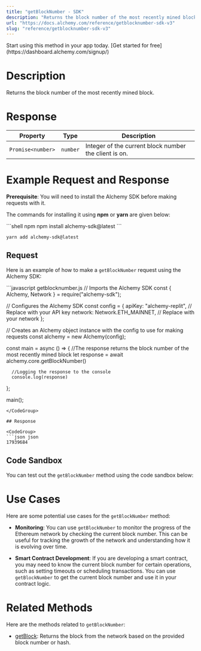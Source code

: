 ```yaml
---
title: "getBlockNumber - SDK"
description: "Returns the block number of the most recently mined block."
url: "https://docs.alchemy.com/reference/getblocknumber-sdk-v3"
slug: "reference/getblocknumber-sdk-v3"
---
```


<Tip title="Don’t have an API key?" icon="star">
  Start using this method in your app today. [Get started for free](https://dashboard.alchemy.com/signup/)
</Tip>

# Description

Returns the block number of the most recently mined block.

# Response

| Property          | Type     | Description                                           |
| ----------------- | -------- | ----------------------------------------------------- |
| `Promise<number>` | `number` | Integer of the current block number the client is on. |

# Example Request and Response

**Prerequisite**: You will need to install the Alchemy SDK before making requests with it.

The commands for installing it using **npm** or **yarn** are given below:

<CodeGroup>
  ```shell npm
  npm install alchemy-sdk@latest
  ```

  ```shell yarn
  yarn add alchemy-sdk@latest
  ```
</CodeGroup>

## Request

Here is an example of how to make a `getBlockNumber` request using the Alchemy SDK:

<CodeGroup>
  ```javascript getblocknumber.js
  // Imports the Alchemy SDK
  const { Alchemy, Network } = require("alchemy-sdk");

  // Configures the Alchemy SDK
  const config = {
      apiKey: "alchemy-replit", // Replace with your API key
      network: Network.ETH_MAINNET, // Replace with your network
  };

  // Creates an Alchemy object instance with the config to use for making requests
  const alchemy = new Alchemy(config);

  const main = async () => {
    	//The response returns the block number of the most recently mined block
      let response = await alchemy.core.getBlockNumber()

      //Logging the response to the console
      console.log(response)
  };

  main();
  ```
</CodeGroup>

## Response

<CodeGroup>
  ```json json
  17939684
  ```
</CodeGroup>

## Code Sandbox

You can test out the `getBlockNumber` method using the code sandbox below:

# Use Cases

Here are some potential use cases for the `getBlockNumber` method:

* **Monitoring**: You can use `getBlockNumber` to monitor the progress of the Ethereum network by checking the current block number. This can be useful for tracking the growth of the network and understanding how it is evolving over time.

* **Smart Contract Development**: If you are developing a smart contract, you may need to know the current block number for certain operations, such as setting timeouts or scheduling transactions. You can use `getBlockNumber` to get the current block number and use it in your contract logic.

# Related Methods

Here are the methods related to `getBlockNumber`:

* [getBlock](/reference/getblock-sdk): Returns the block from the network based on the provided block number or hash.
